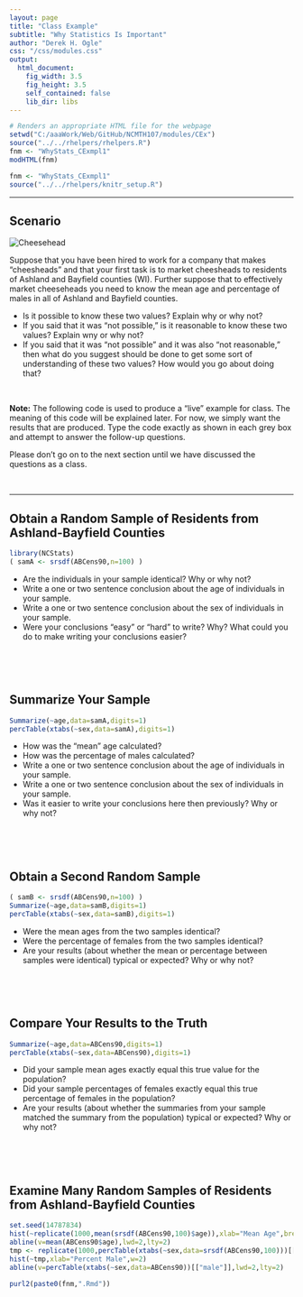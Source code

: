 ```yaml
---
layout: page
title: "Class Example"
subtitle: "Why Statistics Is Important"
author: "Derek H. Ogle"
css: "/css/modules.css"
output:
  html_document:
    fig_width: 3.5
    fig_height: 3.5
    self_contained: false
    lib_dir: libs
---
```

```r
# Renders an appropriate HTML file for the webpage
setwd("C:/aaaWork/Web/GitHub/NCMTH107/modules/CEx")
source("../../rhelpers/rhelpers.R")
fnm <- "WhyStats_CExmpl1"
modHTML(fnm)
```

```r
fnm <- "WhyStats_CExmpl1"
source("../../rhelpers/knitr_setup.R")
```

----

## Scenario
<img src="zimgs/cheesehead.jpg" alt="Cheesehead" class="img-right">

Suppose that you have been hired to work for a company that makes "cheesheads" and that your first task is to market cheesheads to residents of Ashland and Bayfield counties (WI). Further suppose that to effectively market cheeseheads you need to know the mean age and percentage of males in all of Ashland and Bayfield counties.

* Is it possible to know these two values? Explain why or why not?
* If you said that it was "not possible," is it reasonable to know these two values? Explain wny or why not?
* If you said that it was "not possible" and it was also "not reasonable," then what do you suggest should be done to get some sort of understanding of these two values? How would you go about doing that?

\ 

<div class="alert alert-warning"><strong>Note:</strong> The following code is used to produce a "live" example for class. The meaning of this code will be explained later. For now, we simply want the results that are produced. Type the code exactly as shown in each grey box and attempt to answer the follow-up questions.
</div>

<div class="alert alert-danger">Please don't go on to the next section until we have discussed the questions as a class.
</div>

\ 


---- 

## Obtain a Random Sample of Residents from Ashland-Bayfield Counties
```r
library(NCStats)
( samA <- srsdf(ABCens90,n=100) )
```

* Are the individuals in your sample identical? Why or why not?
* Write a one or two sentence conclusion about the age of individuals in your sample.
* Write a one or two sentence conclusion about the sex of individuals in your sample.
* Were your conclusions "easy" or "hard" to write? Why? What could you do to make writing your conclusions easier?

\ 

\ 

## Summarize Your Sample
```r
Summarize(~age,data=samA,digits=1)
percTable(xtabs(~sex,data=samA),digits=1)
```

* How was the "mean" age calculated?
* How was the percentage of males calculated?
* Write a one or two sentence conclusion about the age of individuals in your sample.
* Write a one or two sentence conclusion about the sex of individuals in your sample.
* Was it easier to write your conclusions here then previously? Why or why not?

\ 

\ 

## Obtain a Second Random Sample
```r
( samB <- srsdf(ABCens90,n=100) )
Summarize(~age,data=samB,digits=1)
percTable(xtabs(~sex,data=samB),digits=1)
```

* Were the mean ages from the two samples identical?
* Were the percentage of females from the two samples identical?
* Are your results (about whether the mean or percentage between samples were identical) typical or expected?  Why or why not?

\ 

\ 

## Compare Your Results to the Truth
```r
Summarize(~age,data=ABCens90,digits=1)
percTable(xtabs(~sex,data=ABCens90),digits=1)
```

* Did your sample mean ages exactly equal this true value for the population?
* Did your sample percentages of females exactly equal this true percentage of females in the population?
* Are your results (about whether the summaries from your sample matched the summary from the population) typical or expected?  Why or why not?

\ 

\ 

## Examine Many Random Samples of Residents from Ashland-Bayfield Counties
```r
set.seed(14787834)
hist(~replicate(1000,mean(srsdf(ABCens90,100)$age)),xlab="Mean Age",breaks=15)
abline(v=mean(ABCens90$age),lwd=2,lty=2)
tmp <- replicate(1000,percTable(xtabs(~sex,data=srsdf(ABCens90,100)))[["male"]])
hist(~tmp,xlab="Percent Male",w=2)
abline(v=percTable(xtabs(~sex,data=ABCens90))[["male"]],lwd=2,lty=2)
```

```r
purl2(paste0(fnm,".Rmd"))
```
